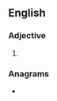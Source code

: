 ==English==

===Adjective===
{{head|en|adjective comparative form}}

# {{en-comparative of|dumpy}}

===Anagrams===
* {{anagrams|en|impured|umpired}}